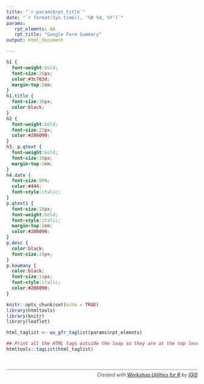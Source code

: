 ```yaml
---
title: "`r params$rpt_title`"
date: "`r format(Sys.time(), '%B %d, %Y')`"
params:
   rpt_elemnts: NA
   rpt_title: "Google Form Summary"
output: html_document

---
```


```css
h1 {
  font-weight:bold;
  font-size:26px;
  color:#3c763d;
  margin-top:2em;
}
h1.title {
  font-size:30px;
  color:black;
}
h2 {
  font-weight:bold;
  font-size:22px;
  color:#286090;
}
h3, p.qtext {
  font-weight:bold;
  font-size:18px;
  margin-top:2em;
}
h4.date {
  font-size:90%;
  color:#444;
  font-style:italic;
}
p.qtext1 {
  font-size:18px;
  font-weight:bold;
  font-style:italic;
  margin-top:2em;
  color:#286090;
}
p.desc {
  color:black;
  font-size:14px;
}
p.howmany {
  color:black;
  font-size:14px;
  font-style:italic;
  color:#286090;
}
```


```r
knitr::opts_chunk$set(echo = TRUE)
library(htmltools)
library(knitr)
library(leaflet)
```

```r
html_taglist <- wu_gfr_taglist(params$rpt_elemnts)

## Print all the HTML tags outside the loop so they are at the top level
htmltools::tagList(html_taglist)

```

<p>&nbsp;</p>

<p style="color:#444; font-style:italic; font-size:90%; text-align:right; border-top:1px solid #888; padding-top:0.5em;">Created with <a href="https://github.com/ucanr-igis/wrkshputils/" target="_blank" rel="noopener">Workshop Utilities for R</a> by <a href="https://igis.ucanr.edu/" target="_blank" rel="noopener">IGIS</a></p>

<p>&nbsp;</p>
